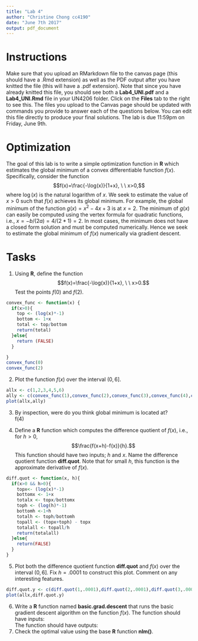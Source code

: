 ```yaml
---
title: "Lab 4"  
author: "Christine Chong cc4190"
date: "June 7th 2017"
output: pdf_document
---
```


# Instructions 
Make sure that you upload an RMarkdown file to the canvas page (this should have a .Rmd extension) as well as the PDF output after you have knitted the file (this will have a .pdf extension).  Note that since you have already knitted this file, you should see both a **Lab4_UNI.pdf** and a **Lab4_UNI.Rmd** file in your UN4206 folder.  Click on the **Files** tab to the right to see this.  The files you upload to the Canvas page should be updated with commands you provide to answer each of the questions below.  You can edit this file directly to produce your final solutions.  The lab is due 11:59pm on Friday, June 9th.    

# Optimization


The goal of this lab is to write a simple optimization function in **R** which estimates the global minimum of a convex differentiable function $f(x)$.  Specifically, consider the function 
$$f(x)=\frac{-\log(x)}{1+x}, \ \ x>0,$$
where $\log(x)$ is the natural logarithm of $x$.  We seek to estimate the value of $x>0$ such that $f(x)$ achieves its global minimum.  For example, the global minimum of the function $g(x)=x^2-4x+3$ is at $x=2$. The minimum of $g(x)$ can easily be computed using the vertex formula for quadratic functions, i.e., $x=-b/(2a)=4/(2*1)=2$.  In most cases, the minimum does not have a closed form solution and must be computed numerically.  Hence we seek to estimate the global minimum of $f(x)$ numerically via gradient descent.    

# Tasks

1) Using **R**, define the function $$f(x)=\frac{-\log(x)}{1+x}, \ \ x>0.$$ Test the points $f(0)$ and $f(2)$.  
```r
convex_func <- function(x) {
  if(x>0){
    top <- (log(x)*-1)
    bottom <- 1+x
    total <- top/bottom
    return(total)    
  }else{
    return (FALSE)
  }

}
convex_func(0)
convex_func(2)
```
2) Plot the function $f(x)$ over the interval $(0,6]$. 
```r
allx <- c(1,2,3,4,5,6)
ally <- c(convex_func(1),convex_func(2),convex_func(3),convex_func(4),convex_func(5),convex_func(6))
plot(allx,ally)
```
3)  By inspection, were do you think global minimum is located at?  
  f(4)
  
4) Define a **R** function which computes the difference quotient of $f(x)$, i.e., for $h>0$, 
$$\frac{f(x+h)-f(x)}{h}.$$ This function should have two inputs; $h$ and $x$.  Name the difference quotient function **diff.quot**.  Note that for small $h$,  this function is the approximate derivative of $f(x)$.    
```r
diff.quot <- function(x, h){
  if(x>0 && h>0){
    topx<- (log(x)*-1)
    bottomx <- 1+x
    totalx <- topx/bottomx
    toph <- (log(h)*-1)
    bottomh <-1+h
    totalh <- toph/bottomh
    topall <- (topx+toph) - topx
    totalall <- topall/h
    return(totalall)
  }else{
    return(FALSE)
  }  
}
```
5) Plot both the difference quotient function **diff.quot** and $f(x)$ over the interval $(0,6]$.  Fix $h=.0001$ to construct this plot.  Comment on any interesting features.
```r
diff.quot.y <- c(diff.quot(1,.0001),diff.quot(2,.0001),diff.quot(3,.0001),diff.quot(4,.0001), diff.quot(5,.0001), diff.quot(6,.0001))
plot(allx,diff.quot.y)
```
6) Write a **R** function named **basic.grad.descent** that runs the basic gradient descent algorithm on the function $f(x)$.
The function should have inputs:   
\begin{enumerate}
\item Initial value  {\bf x}
\item Maximum iterations  {\bf max.iter} with default 10000. 
\item Stopping criterion {\bf stop.deriv} with default 1e-10. 
\item Derivative step size {\bf h} with default .0001.  
\item Step size {\bf step.scale} with default .5. 
\end{enumerate} The function should have outputs:
\begin{enumerate}
\item The value $x$ that yields the minimum of $f(x)$. 
\item The minimum value of $f(x)$. 
\item The number of iterations the algorithm took to reach the minimum.
\item A logical indicator displaying whether or not the algorithm converged.  
\end{enumerate}

7)  Check the optimal value using the base **R** function **nlm()**.  


